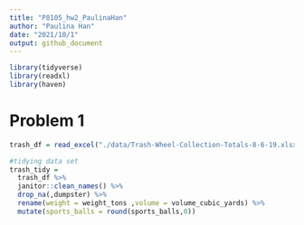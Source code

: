 ```yaml
---
title: "P8105_hw2_PaulinaHan"
author: "Paulina Han"
date: "2021/10/1"
output: github_document
---
```


```r
library(tidyverse)
library(readxl)
library(haven)
```

# Problem 1
```r
trash_df = read_excel("./data/Trash-Wheel-Collection-Totals-8-6-19.xlsx", sheet = "Mr. Trash Wheel",range = cell_cols("A:N")) #rows?

#tidying data set
trash_tidy = 
  trash_df %>% 
  janitor::clean_names() %>% 
  drop_na(,dumpster) %>% 
  rename(weight = weight_tons ,volume = volume_cubic_yards) %>% 
  mutate(sports_balls = round(sports_balls,0))
          
```

